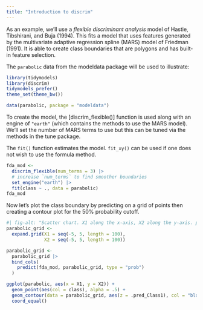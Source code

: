 ```yaml
---
title: "Introduction to discrim"
---
```


As an example, we'll use a _flexible discriminant analysis_ model of Hastie, Tibshirani, and Buja (1994). This fits a model that uses features generated by the multivariate adaptive regression spline (MARS) model of Friedman (1991). It is able to create class boundaries that are polygons and has built-in feature selection. 

The `parabolic` data from the modeldata package will be used to illustrate:

```r
library(tidymodels)
library(discrim)
tidymodels_prefer()
theme_set(theme_bw())

data(parabolic, package = "modeldata")
```

To create the model, the [discrim_flexible()] function is used along with an engine of `"earth"` (which contains the methods to use the MARS model). We'll set the number of MARS terms to use but this can be tuned via the methods in the tune package.

The `fit()` function estimates the model. `fit_xy()` can be used if one does not wish to use the formula method. 


```r
fda_mod <-
  discrim_flexible(num_terms = 3) |>
  # increase `num_terms` to find smoother boundaries
  set_engine("earth") |>
  fit(class ~ ., data = parabolic)
fda_mod
```

Now let's plot the class boundary by predicting on a grid of points then creating a contour plot for the 50% probability cutoff. 

```r
#| fig-alt: "Scatter chart. X1 along the x-axis, X2 along the y-axis. points are scattered, with a trend between X1 and X2. Most of the middle points are colored and labeled Class2, with the remaining points labeled Class1. Two connected straight lines, doing its best to separate the two classes."
parabolic_grid <-
  expand.grid(X1 = seq(-5, 5, length = 100),
              X2 = seq(-5, 5, length = 100))

parabolic_grid <- 
  parabolic_grid |> 
  bind_cols(
    predict(fda_mod, parabolic_grid, type = "prob")
  )

ggplot(parabolic, aes(x = X1, y = X2)) +
  geom_point(aes(col = class), alpha = .5) +
  geom_contour(data = parabolic_grid, aes(z = .pred_Class1), col = "black", breaks = .5) +
  coord_equal()
```
